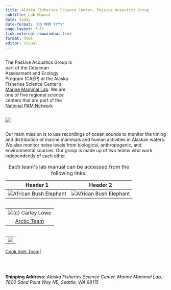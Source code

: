 ```yaml
---
title: Alaska Fisheries Science Center, Passive Acoustics Group
subtitle: Lab Manual
date: today
date-format: 'DD MMM YYYY'
page-layout: full
link-external-newwindow: true
format: html
editor: visual
---
```


```{=html}
<style type="text/css">
h1.title {
  color: SteelBlue;
  font-size: 32px;
  text-align: left;
  margin-bottom:-20px;
}
</style>
```
::: {.column width="42%"}
<p>

</p>

The Passive Acoustics Group is part of the Cetacean Assessment and Ecology Program (CAEP) at the Alaska Fisheries Science Center's [Marine Mammal Lab](https://www.fisheries.noaa.gov/about/marine-mammal-laboratory). We are one of five regional science centers that are part of the [National PAM Network](https://nmfs-ost.github.io/PAM_National_Network/)
:::

::: {.column width="48%"}
![](content/images/AFSCimages/AlaskaIcon.png){fig-alt="" fig-align="center"}
:::

Our main mission is to use recordings of ocean sounds to monitor the timing and distribution of marine mammals and human activities in Alaskan waters. We also monitor noise levels from biological, anthropogenic, and environmental sources. Our group is made up of two teams who work independently of each other. 


```{=html}
<table>
  <caption>Each team's lab manual can be accessed from the following links:</caption>
  <thead>
  <style>
  th {text-align: center;}
  </style>
  
    <tr>
      <th>Header 1</th>
      <th>Header 2</th>
    </tr>
  </thead>
  <tbody>
    <tr>
    <td><img src="content/images/AFSCimages/NPRWwatercolor_CarleyLoweCropped.png" alt="African Bush Elephant" /></td>
      <td><img src="content/images/AFSCimages/placeholderCIB.png" alt="African Bush Elephant" /></td>
    </tr>
  </tbody>
</table>
```







::: {.column width="48%"}
|                                                                                                                                 |
|:----------------------------------------------------------------------:|
| ![(c) Carley Lowe](content/images/AFSCimages/NPRWwatercolor_CarleyLoweCropped.png){fig-alt="(C)Carley Lowe" fig-align="center"} |
|                  [Arctic Team](https://nmfs-ost.github.io/PAM_template_lab_manual/content/LabManagement.html)                   |
:::

::: {.column width="48%"}
|                                                                                                |
|:----------------------------------------------------------------------:|
| ![](content/images/AFSCimages/placeholderCIB.png){fig-alt="(C)Carley Lowe" fig-align="center"} |

| 
[Cook Inlet Team](https://nmfs-ost.github.io/PAM_template_lab_manual/content/LabManagement.html)|
:::

<p style="padding-bottom: 20px;">

</p>

**Shipping Address:** *Alaska Fisheries Science Center, Marine Mammal Lab, 7600 Sand Point Way NE, Seattle, WA 98115*
